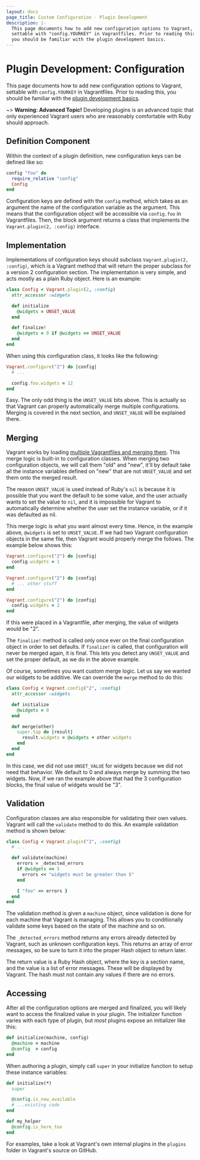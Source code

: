 ```yaml
---
layout: docs
page_title: Custom Configuration - Plugin Development
description: |-
  This page documents how to add new configuration options to Vagrant,
  settable with "config.YOURKEY" in Vagrantfiles. Prior to reading this,
  you should be familiar with the plugin development basics.
---
```


# Plugin Development: Configuration

This page documents how to add new configuration options to Vagrant,
settable with `config.YOURKEY` in Vagrantfiles. Prior to reading this,
you should be familiar with the
[plugin development basics](/docs/plugins/development-basics).

~> **Warning: Advanced Topic!** Developing plugins is an
advanced topic that only experienced Vagrant users who are reasonably
comfortable with Ruby should approach.

## Definition Component

Within the context of a plugin definition, new configuration keys can be defined
like so:

```ruby
config "foo" do
  require_relative "config"
  Config
end
```

Configuration keys are defined with the `config` method, which takes as an
argument the name of the configuration variable as the argument. This
means that the configuration object will be accessible via `config.foo`
in Vagrantfiles. Then, the block argument returns a class that implements
the `Vagrant.plugin(2, :config)` interface.

## Implementation

Implementations of configuration keys should subclass `Vagrant.plugin(2, :config)`,
which is a Vagrant method that will return the proper subclass for a version
2 configuration section. The implementation is very simple, and acts mostly
as a plain Ruby object. Here is an example:

```ruby
class Config < Vagrant.plugin(2, :config)
  attr_accessor :widgets

  def initialize
    @widgets = UNSET_VALUE
  end

  def finalize!
    @widgets = 0 if @widgets == UNSET_VALUE
  end
end
```

When using this configuration class, it looks like the following:

```ruby
Vagrant.configure("2") do |config|
  # ...

  config.foo.widgets = 12
end
```

Easy. The only odd thing is the `UNSET_VALUE` bits above. This is actually
so that Vagrant can properly automatically merge multiple configurations.
Merging is covered in the next section, and `UNSET_VALUE` will be explained
there.

## Merging

Vagrant works by loading [multiple Vagrantfiles and merging them](/docs/vagrantfile/#load-order).
This merge logic is built-in to configuration classes. When merging two
configuration objects, we will call them "old" and "new", it'll by default
take all the instance variables defined on "new" that are not `UNSET_VALUE`
and set them onto the merged result.

The reason `UNSET_VALUE` is used instead of Ruby's `nil` is because
it is possible that you want the default to be some value, and the user
actually wants to set the value to `nil`, and it is impossible for Vagrant
to automatically determine whether the user set the instance variable, or
if it was defaulted as nil.

This merge logic is what you want almost every time. Hence, in the example
above, `@widgets` is set to `UNSET_VALUE`. If we had two Vagrant configuration
objects in the same file, then Vagrant would properly merge the follows.
The example below shows this:

```ruby
Vagrant.configure("2") do |config|
  config.widgets = 1
end

Vagrant.configure("2") do |config|
  # ... other stuff
end

Vagrant.configure("2") do |config|
  config.widgets = 2
end
```

If this were placed in a Vagrantfile, after merging, the value of widgets
would be "2".

The `finalize!` method is called only once ever on the final configuration
object in order to set defaults. If `finalize!` is called, that configuration
will never be merged again, it is final. This lets you detect any `UNSET_VALUE`
and set the proper default, as we do in the above example.

Of course, sometimes you want custom merge logic. Let us say we
wanted our widgets to be additive. We can override the `merge` method to
do this:

```ruby
class Config < Vagrant.config("2", :config)
  attr_accessor :widgets

  def initialize
    @widgets = 0
  end

  def merge(other)
    super.tap do |result|
      result.widgets = @widgets + other.widgets
    end
  end
end
```

In this case, we did not use `UNSET_VALUE` for widgets because we did not
need that behavior. We default to 0 and always merge by summing the
two widgets. Now, if we ran the example above that had the 3 configuration
blocks, the final value of widgets would be "3".

## Validation

Configuration classes are also responsible for validating their own
values. Vagrant will call the `validate` method to do this. An example
validation method is shown below:

```ruby
class Config < Vagrant.plugin("2", :config)
  # ...

  def validate(machine)
    errors = _detected_errors
    if @widgets <= 5
      errors << "widgets must be greater than 5"
    end

    { "foo" => errors }
  end
end
```

The validation method is given a `machine` object, since validation is
done for each machine that Vagrant is managing. This allows you to
conditionally validate some keys based on the state of the machine and so on.

The `_detected_errors` method returns any errors already detected by Vagrant,
such as unknown configuration keys. This returns an array of error messages,
so be sure to turn it into the proper Hash object to return later.

The return value is a Ruby Hash object, where the key is a section name,
and the value is a list of error messages. These will be displayed by
Vagrant. The hash must not contain any values if there are no errors.

## Accessing

After all the configuration options are merged and finalized, you will likely
want to access the finalized value in your plugin. The initializer function
varies with each type of plugin, but _most_ plugins expose an initializer like
this:

```ruby
def initialize(machine, config)
  @machine = machine
  @config  = config
end
```

When authoring a plugin, simply call `super` in your initialize function to
setup these instance variables:

```ruby
def initialize(*)
  super

  @config.is_now_available
  # ...existing code
end

def my_helper
  @config.is_here_too
end
```

For examples, take a look at Vagrant's own internal plugins in the `plugins`
folder in Vagrant's source on GitHub.
